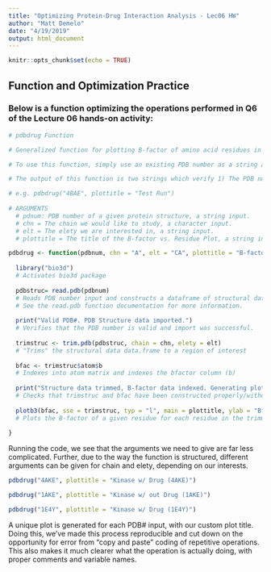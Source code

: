 ```yaml
---
title: "Optimizing Protein-Drug Interaction Analysis - Lec06 HW"
author: "Matt Demelo"
date: "4/19/2019"
output: html_document
---
```


```r
knitr::opts_chunk$set(echo = TRUE)
```

## Function and Optimization Practice

### Below is a function optimizing the operations performed in Q6 of the Lecture 06 hands-on activity:

```r
# pdbdrug Function

# Generalized function for plotting B-factor of amino acid residues in specific protein structures, utilizing the bio3d package. This function takes a PDB number of a protein structure and uses that protein structure's structural data to generate a plot. Additional arguments are listed to specify chain, elety, and the title of the resultant plot. 

# To use this function, simply use an existing PDB number as a string argument. Other arguments can be left default or specified as desired. 

# The output of this function is two strings which verify 1) The PDB number is valid and its data can be extracted, and 2) That the data.frame of structural data has been trimmed to the region of interest, and that the B-factor data has been indexed properly; most importantly, a line plot of the B-factor vs. Residue in the protein structure.

# e.g. pdbdrug("4BAE", plottitle = "Test Run")
  
# ARGUMENTS
  # pdnum: PDB number of a given protein structure, a string input.
  # chn = The chain we would like to study, a character input.
  # elt = The elety we are interested in, a string input.
  # plottitle = The title of the B-factor vs. Residue Plot, a string input.

pdbdrug <- function(pdbnum, chn = "A", elt = "CA", plottitle = "B-factor vs. Residue Plot"){
  
  library("bio3d") 
  # Activates bio3d package
  
  pdbstruc= read.pdb(pdbnum)
  # Reads PDB number input and constructs a dataframe of structural data. 
  # See the read.pdb function documentation for more information.
  
  print("Valid PDB#. PDB Structure data imported.") 
  # Verifies that the PDB number is valid and import was successful. 
  
  trimstruc <- trim.pdb(pdbstruc, chain = chn, elety = elt) 
  # "Trims" the structural data data.frame to a region of interest
  
  bfac <- trimstruc$atom$b 
  # Indexes into atom matrix and indexes the bfactor column (b)
  
  print("Structure data trimmed, B-factor data indexed. Generating plot...") 
  # Checks that trimstruc and bfac have been constructed properly/without error.
  
  plotb3(bfac, sse = trimstruc, typ = "l", main = plottitle, ylab = "Bfactor") 
  # Plots the B-factor of a given residue for each residue in the trimmed structure.
  
}
```

Running the code, we see that the arguments we need to give are far less complicated. Further, due to the way the function is structured, different arguments can be given for chain and elety, depending on our interests.

```r

pdbdrug("4AKE", plottitle = "Kinase w/ Drug (4AKE)")

pdbdrug("1AKE", plottitle = "Kinase w/ out Drug (1AKE)")

pdbdrug("1E4Y", plottitle = "Kinase w/ Drug (1E4Y)")

```

A unique plot is generated for each PDB# input, with our custom plot title. Doing this, we've made this process reproducible and cut down on the opportunity for error from "copy and paste" coding of repetitive operations. This also makes it much clearer what the operation is actually doing, with proper comments and variable names.








